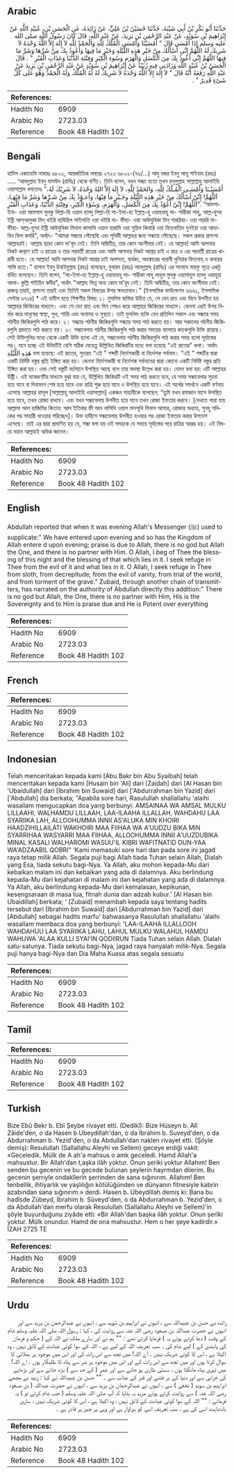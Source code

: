 ## Arabic


<div dir="rtl" lang="ar" style={{fontSize:'larger',backgroundColor:'#f8f9fa',padding:20}}>
حَدَّثَنَا أَبُو بَكْرِ بْنُ أَبِي شَيْبَةَ، حَدَّثَنَا حُسَيْنُ بْنُ عَلِيٍّ، عَنْ زَائِدَةَ، عَنِ الْحَسَنِ بْنِ، عُبَيْدِ اللَّهِ عَنْ إِبْرَاهِيمَ بْنِ سُوَيْدٍ، عَنْ عَبْدِ الرَّحْمَنِ بْنِ يَزِيدَ، عَنْ عَبْدِ اللَّهِ، قَالَ كَانَ رَسُولُ اللَّهِ صلى الله عليه وسلم إِذَا أَمْسَى قَالَ ‏"‏ أَمْسَيْنَا وَأَمْسَى الْمُلْكُ لِلَّهِ وَالْحَمْدُ لِلَّهِ لاَ إِلَهَ إِلاَّ اللَّهُ وَحْدَهُ لاَ شَرِيكَ لَهُ اللَّهُمَّ إِنِّي أَسْأَلُكَ مِنْ خَيْرِ هَذِهِ اللَّيْلَةِ وَخَيْرِ مَا فِيهَا وَأَعُوذُ بِكَ مِنْ شَرِّهَا وَشَرِّ مَا فِيهَا اللَّهُمَّ إِنِّي أَعُوذُ بِكَ مِنَ الْكَسَلِ وَالْهَرَمِ وَسُوءِ الْكِبَرِ وَفِتْنَةِ الدُّنْيَا وَعَذَابِ الْقَبْرِ ‏"‏ ‏.‏ قَالَ الْحَسَنُ بْنُ عُبَيْدِ اللَّهِ وَزَادَنِي فِيهِ زُبَيْدٌ عَنْ إِبْرَاهِيمَ بْنِ سُوَيْدٍ عَنْ عَبْدِ الرَّحْمَنِ بْنِ يَزِيدَ عَنْ عَبْدِ اللَّهِ رَفَعَهُ أَنَّهُ قَالَ ‏"‏ لاَ إِلَهَ إِلاَّ اللَّهُ وَحْدَهُ لاَ شَرِيكَ لَهُ لَهُ الْمُلْكُ وَلَهُ الْحَمْدُ وَهُوَ عَلَى كُلِّ شَىْءٍ قَدِيرٌ ‏"‏ ‏.‏
</div>
<div style={{backgroundColor:'#f8f9fa',padding:20, marginBottom: 10}}><table> <thead> <tr> <th>References:</th> <th></th> </tr> </thead> <tbody><tr><td>Hadith No</td><td>6909</td></tr><tr><td>Arabic No</td><td>2723.03</td></tr><tr><td>Reference</td><td>Book 48 Hadith 102</td></tr></tbody></table></div>

## Bengali


<div dir="ltr" lang="bn" style={{fontSize:'larger',backgroundColor:'#f8f9fa',padding:20}}>
হাদিস একাডেমি নাম্বারঃ ৬৮০২, আন্তর্জাতিক নাম্বারঃ ২৭২৩ ৬৮০২-(৭৬/...) আবু বকর ইবনু আবূ শাইবাহ (রহঃ) ..... ‘আবদুল্লাহ ইবনু মাসউদ (রাযিঃ) থেকে বর্ণিত। তিনি বলেন, যখন সন্ধ্যা হতো তখন রসূলুল্লাহ সাল্লাল্লাহু আলাইহি ওয়াসাল্লাম বলতেনঃ "أَمْسَيْـنَا وَأَمْسَـى الْمُـلْكُ لِلَّهِ، وَالحَمْدُ لِلَّهِ، لاَ إِلَهَ إِلاَّ اللهُ وَحْدَهُ، لاَ شَرِيْكَ لَهُ، اَللَّهُمََّ! إِنِّيْ أَسْأَلُكَ مِنْ خَيْرِ هَذِهِ اللَّيْلَةِ وخَـيْرِ مَا فِيْهَا، وَأَعـوْذُ بِكَ مِنْ شَـرِّها وَشَرِّ مَا فِيْهَـا، اَللَّهُمََّ! إِنِّيْ أَعُوْذُ بِكَ مِنَ الْكَسَلِ، وَالْهَرَمِ، وَسُوْءِ الْكِبَرِ، وَفِتْنَةِ الدُّنْيَا، وَعَذَابِ الْقَبْرِ". “আমসাইনা- ওয়া আমসাল মুল্‌কু লিল্লা-হি ওয়াল হামদু লিল্লা-হি লা-ইলা-হা ইল্লাল্ল-হু ওয়াহদাহু লা- শারীকা লাহু, আল্ল-হুম্মা ইন্নী আস্আলুকা মিন্‌ খইরি হাযিহিল লাইলাতি ওয়া খইরি মা- ফীহা- ওয়া আউযুবিকা মিন্‌ শাররিহা- ওয়া শাররি মা- ফীহা- আল্ল-হুম্মা ইন্নী আউযুবিকা মিনাল কাসালি ওয়াল হারামি ওয়া সুয়িল কিবারি ওয়া ফিতনাতিদ দুনইয়া ওয়া আযা-বিন ফিল কবরি", অর্থাৎ- "আমরা সন্ধ্যায় পৌছেছি এবং পৃথিবী আল্লাহর জন্য সন্ধ্যায় পৌছেছে। সকল প্রকার প্রশংসা আল্লাহরই। আল্লাহ ছাড়া কোন মা’বূদ নেই। তিনি অদ্বিতীয়, তার কোন অংশীদার নেই। হে আল্লাহ! আমি আপনার নিকট কল্যাণ চাই এ রাত্রের ও তার পরবর্তী রাত্রের এবং আমি আপনার নিকট আশ্রয় চাই এ রাত্র ও এর পরবর্তী রাত্রের খারাবী হতে। হে আল্লাহ! আমি আপনার নিকট আশ্রয় চাই অলসতা, বার্ধক্য, অহঙ্কারের খারাবী দুনিয়ার ফিতনাহ্ ও কবরের শাস্তি হতে।” হাসান ইবনু উবাইদুল্লাহ (রহঃ) বলেছেন, যুবায়দ (রহঃ) আবদুল্লাহ (রাযিঃ) এর সানাদে মারফু সূত্রে একটু বর্ধিত বলেছেন। তিনি বলেন, “লা-ইলা-হা ইল্লাল্ল-হু ওয়াহদাহু লা- শারীকা লাহু লাহুল মুল্‌কু ওয়ালাহুল হামদু ওয়াহুয়া আলা- কুল্লি শাইয়িন কদীর", অর্থাৎ "আল্লাহ ভিন্ন অন্য কোন মা’বূদ নেই। তিনি অদ্বিতীয়, তার কোন অংশীদার নেই। রাজত্ব তারই, প্রশংসা তারই এবং তিনিই সকল বিষয়ের উপর ক্ষমতাবান।" (ইসলামিক ফাউন্ডেশন ৬৬৬১, ইসলামিক সেন্টার ৬৭১৪) * এই হাদীস হতে শিক্ষণীয় বিষয়: ১। মুসলিম ব্যক্তির উচিত যে, সে যেন রাত এবং দিনে উপনীত হয় আল্লাহর জিকিরের মাধ্যমে। এবং সে যেন রাত এবং দিন শেষও করে আল্লাহর জিকিরের মাধ্যমে। কেননা এরই উপর নির্ভর করে মানুষের স্বাস্থ্য, সুখ, শান্তি এবং অনাময় ও সুস্থতা। তাই মুসলিম ব্যক্তি যেন প্রতিদিন সকাল এবং সন্ধ্যার সময় পঠনীয় জিকিরগুলি পাঠ করে। ২। সন্ধ্যার পঠনীয় জিকিরগুলি সন্ধ্যার সময় পাঠ করতে হয়। আর সকালের পঠনীয় জিকিরগুলি প্রভাতে পাঠ করতে হয়। ৩। সন্ধাবেলায় পঠনীয় জিকিরগুলি পাঠ করার সময়ের ব্যাপারে কতকগুলি উক্তি রয়েছে। সেই উক্তিগুলির মধ্যে থেকে একটি উক্তি হলো এই যে, সন্ধাবেলায় পঠনীয় জিকিরগুলি পাঠ করার সময় হলো সূর্যাস্তের পর। মনে হচ্ছে এই উক্তিটিই বেশি সঠিক যেহেতু উল্লিখিত জিকিরটির মধ্যে বলা হয়েছে “এই রাতের” কথা। অর্থাৎ هَذِهِ اللَّيْلَةِ বলা হয়েছে: এই রাতের, সুতরাং “এই ” শব্দটি নির্দেশকারী বা নির্দেশক সর্বনাম। “এই ” শব্দটির দ্বারা একটি নির্দিষ্ট বস্তুর প্রতি ইঙ্গিত করা হয়। কেননা নির্দেশকারী বা নির্দেশক সর্বনামের দ্বারা কোনো একটি নির্দিষ্ট বস্তুর প্রতি ইঙ্গিত করা হয়। এবং সেই বস্তুটি বর্তমানে উপস্থিত আছে বলে তার অবস্থা উল্লেখ করা হয়। যেমন বলা হয়: এটি আল্লাহর উষ্ট্রী। এই ব্যাকরণটির মাধ্যমে বুঝা যায় যে, উল্লিখিত জিকিরটি ওই সময় পাঠ করতে হবে, যে সময় সন্ধাবেলার সূচনা হয়ে যাবে বা দিবাভাগ শেষ হয়ে যাবে এবং রাত্রি শুরু হয়ে যাবে ও উপস্থিত হয়ে যাবে। এই অর্থের সমর্থনে একটি বর্ণনায় এসেছে আল্লাহর রাসূল [সাল্লাল্লাহু আলাইহি ওয়াসাল্লাম] একজন সাহাবীকে বলেছেন: “তুমি যখন রমাজান মাসে উপস্থিত হয়ে যাবে, তখন রোজা রাখবে। এবং যখন সন্ধাবেলায় উপনীত হয়ে যাবে তখন রোজা ইফতার করবে। [দেখতে পারা যায় আল্লামা আল হাজিমির কিতাব: আল ইতিবার ফী আন নাসিখি ওয়াল মানসূখি মিনাল আসার, রোজার অধ্যায়, সুবহু সদিকের পর সাহারী খাওয়ার পরিচ্ছেদ]। উক্ত হাদীসে সন্ধাবেলায় উপনীত হওয়ার পর রোজা ইফতার করার উপদেশ এসেছে। তাই এর দ্বারা প্রমাণিত হয় যে, সন্ধা বলা হয় ওই সময়কে যে সময়ে সূর্যাস্তের পরে রাত্রির আরম্ভ হয়। এই বিষয়ে মহান আল্লাহই অধিক জানেন।
</div>
<div style={{backgroundColor:'#f8f9fa',padding:20, marginBottom: 10}}><table> <thead> <tr> <th>References:</th> <th></th> </tr> </thead> <tbody><tr><td>Hadith No</td><td>6909</td></tr><tr><td>Arabic No</td><td>2723.03</td></tr><tr><td>Reference</td><td>Book 48 Hadith 102</td></tr></tbody></table></div>

## English


<div dir="ltr" lang="en" style={{fontSize:'larger',backgroundColor:'#f8f9fa',padding:20}}>
Abdullah reported that when it was evening Allah's Messenger (ﷺ) used to supplicate:" We have entered upon evening and so has the Kingdom of Allah entere d upon evening; praise is due to Allah, there is no god but Allah the One, and there is no partner with Him. O Allah, I beg of Thee the blessing of this night and the blessing of that which lies in it. I seek refuge in Thee from the evil of it and what lies in it. O Allah, I seek refuge in Thee from sloth, from decrepitude, from the evil of vanity, from trial of the world, and from torment of the grave." Zubaid, through another chain of transmitters, has narrated on the authority of Abdullah directly this addition:" There is no god but Allah, the One, there is no partner with Him, His is the Sovereignty and to Him is praise due and He is Potent over everything
</div>
<div style={{backgroundColor:'#f8f9fa',padding:20, marginBottom: 10}}><table> <thead> <tr> <th>References:</th> <th></th> </tr> </thead> <tbody><tr><td>Hadith No</td><td>6909</td></tr><tr><td>Arabic No</td><td>2723.03</td></tr><tr><td>Reference</td><td>Book 48 Hadith 102</td></tr></tbody></table></div>

## French


<div dir="ltr" lang="fr" style={{fontSize:'larger',backgroundColor:'#f8f9fa',padding:20}}>

</div>
<div style={{backgroundColor:'#f8f9fa',padding:20, marginBottom: 10}}><table> <thead> <tr> <th>References:</th> <th></th> </tr> </thead> <tbody><tr><td>Hadith No</td><td>6909</td></tr><tr><td>Arabic No</td><td>2723.03</td></tr><tr><td>Reference</td><td>Book 48 Hadith 102</td></tr></tbody></table></div>

## Indonesian


<div dir="ltr" lang="id" style={{fontSize:'larger',backgroundColor:'#f8f9fa',padding:20}}>
Telah menceritakan kepada kami [Abu Bakr bin Abu Syaibah] telah menceritakan kepada kami [Husain bin 'Ali] dari [Zaidah] dari [Al Hasan bin 'Ubaidullah] dari [Ibrahim bin Suwaid] dari ['Abdurrahman bin Yazid] dari ['Abdullah] dia berkata; "Apabila sore hari, Rasulullah shallallahu 'alaihi wasallam mengucapkan doa yang berbunyi: AMSAINAA WA AMSAL MULKU LILLAAHI, WALHAMDU LILLAAH, LAA-ILAAHA ILLALLAH, WAHDAHU LAA SYARIIKA LAH, ALLOOHUMMA INNII AS'ALUKA MIN KHOIRI HAADZIHILLAILATI WAKHOIRI MAA FIIHAA WA A'UUDZU BIKA MIN SYARRIHAA WASYARRI MAA FIIHAA, ALLOOHUMMA INNII A'UUZDUBIKA MINAL KASALI WALHAROMI WASUU'IL KIBRI WAFITNATID DUN-YAA WA'ADZAABIL QOBRI" 'Kami memasuki sore hari dan pada sore ini jagad raya tetap milik Allah. Segala puji bagi Allah tiada Tuhan selain Allah, Dialah yang Esa, tiada sekutu bagi-Nya. Ya Allah, aku mohon kepada-Mu dari kebaikan malam ini dan kebaikan yang ada di dalamnya. Aku berlindung kepada-Mu dari kejahatan di malam ini dan kejahatan yang ada di dalamnya. Ya Allah, aku berlindung kepada-Mu dari kemalasan, kepikunan, kesengsaraan di masa tua, fitnah dunia dan adzab kubur.' [Al Hasan bin Ubaidillah] berkata; ' [Zubaid] menambah kepada saya tentang hadits tersebut dari [Ibrahim bin Suwaid] dari [Abdurrahman bin Yazid] dari [Abdullah] sebagai hadits marfu' bahwasanya Rasulullah shallallahu 'alaihi wasallam membaca doa yang berbunyi: 'LAA-ILAAHA ILLALLOOH WAHDAHUU LAA SYARIIKA LAHU, LAHUL MULKU WALAHUL HAMDU WAHUWA 'ALAA KULLI SYAI'IN QODIIRUN Tiada Tuhan selain Allah. Dialah satu-satunya. Tiada sekutu bagi-Nya, jagad raya hanyalah milik-Nya. Segala puji hanya bagi-Nya dan Dia Maha Kuasa atas segala sesuatu
</div>
<div style={{backgroundColor:'#f8f9fa',padding:20, marginBottom: 10}}><table> <thead> <tr> <th>References:</th> <th></th> </tr> </thead> <tbody><tr><td>Hadith No</td><td>6909</td></tr><tr><td>Arabic No</td><td>2723.03</td></tr><tr><td>Reference</td><td>Book 48 Hadith 102</td></tr></tbody></table></div>

## Tamil


<div dir="ltr" lang="ta" style={{fontSize:'larger',backgroundColor:'#f8f9fa',padding:20}}>

</div>
<div style={{backgroundColor:'#f8f9fa',padding:20, marginBottom: 10}}><table> <thead> <tr> <th>References:</th> <th></th> </tr> </thead> <tbody><tr><td>Hadith No</td><td>6909</td></tr><tr><td>Arabic No</td><td>2723.03</td></tr><tr><td>Reference</td><td>Book 48 Hadith 102</td></tr></tbody></table></div>

## Turkish


<div dir="ltr" lang="tr" style={{fontSize:'larger',backgroundColor:'#f8f9fa',padding:20}}>
Bize Ebû Bekr b. Ebî Şeybe rivayet etti. (Dedikî): Bize Hüseyn b. Alî Zâide'den, o da Hasen b Ubeydillah'dan, o da İbrahim b. Suveyd'den, o da Abdurrahman b. Yezid'den, o da Abdullah'dan naklen rivayet etti. (Şöyle demiş): Resulullah (Sallallahu Aleyhi ve Sellem) geceye erdiği vakit: «Geceledik. Mülk de A ah'a mahsus o amk geceIedi. Hamd Allah'a mahsustur. Bir Allah'dan t,aşka ilâh yoktur. Onun şeriki yoktur Allahım! Ben senden bu gecenin ve bu gecede bulunan şeylerin hayrmdan dilerim. Bu gecenin şerrıyle ondakîlerin şerrinden de sana sığınırım. Allahım! Ben tenbellik, ihtiyarlık ve yaşlılığın kötülüğünden ve dünyanın fitnesiyle kabrin azabından sana sığınırım.» derdi. Hasen b. Ubeydillah demiş ki: Bana bu hadîsde Zübeyd, İbrahim b. Süveyd'den, o da Abdurrahman b. Yezid'den, o da Abdullah'dan merfu olarak Resulullah (Sallallahu Aleyhi ve Sellem)'in şöyle buyurduğunu ziyâde etti: «Bir Allah'dan başka ilâh yoktur. Onun şerîki yoktur. Mülk onundur. Hamd de ona mahsustur. Hem o her şeye kadirdir.» İZAH 2725 TE
</div>
<div style={{backgroundColor:'#f8f9fa',padding:20, marginBottom: 10}}><table> <thead> <tr> <th>References:</th> <th></th> </tr> </thead> <tbody><tr><td>Hadith No</td><td>6909</td></tr><tr><td>Arabic No</td><td>2723.03</td></tr><tr><td>Reference</td><td>Book 48 Hadith 102</td></tr></tbody></table></div>

## Urdu


<div dir="rtl" lang="ur" style={{fontSize:'larger',backgroundColor:'#f8f9fa',padding:20}}>
زائدہ نے حسن بن عبیداللہ سے ، انہوں نے ابراہیم بن سُوید سے ، انہوں نے عبدالرحمٰن بن یزید سے اور انہوں نے حضرت عبداللہ بن مسعود رضی اللہ عنہ سے روایت کی ، کہا : رسول اللہ صلی اللہ علیہ وسلم شام کے وقت ( دعا کرتے ہوئے یہ ) فرمایا کرتے تھے : "" ہم نے اور سارے ملک نے اللہ کے ( حکم و فرمان کی پابندی کے ) لیے شام کی ۔ سب تعریف اللہ کے لیے ہے ، اللہ کے سوا کوئی عبادت کے لائق نہیں ، وہ اکیلا ہے ، اس کا کوئی شریک نہیں ۔ اے اللہ! میں تجھ سے اس رات کی اور اس میں موجود ہر بھلائی کا سوال کرتا ہوں اور میں تجھ سے اس رات کے اور اس میں موجود ہر شر سے پناہ کا طلبگار ہوں ۔ اے اللہ! میں تیری پناہ مانگتا ہوں ، سستی طاری ہو جانے سے اور عمر ( کے حد سے ) بڑھ جانے سے اور بڑھاپے کی خرابی سے اور دنیا کے ہر فتنے اور قبر کے عذاب سے ۔ "" حسن بن عبیداللہ نے کہا : زبید نے مجھے ابراہیم بن سوید ( نخعی ) سے ، انہوں نے عبدالرحمان بن یزید سے ، انہوں نے حضرت عبداللہ ( بن مسعود رضی اللہ عنہ ) سے روایت کرتے ہوئے مزید یہ بتایا کہ آپ صلی اللہ علیہ وسلم ( جب شام کرتے تو ) یہ فرماتے : "" اللہ کے سوا کوئی عبادت کے لائق نہیں ، وہ اکیلا ہے ، اس کا کوئی شریک نہیں ، ساری بادشاہت اسی کی ہے ، سب تعریف اسی کو سزاوار ہے اور وہی ہر چیز پر قادر ہے ۔
</div>
<div style={{backgroundColor:'#f8f9fa',padding:20, marginBottom: 10}}><table> <thead> <tr> <th>References:</th> <th></th> </tr> </thead> <tbody><tr><td>Hadith No</td><td>6909</td></tr><tr><td>Arabic No</td><td>2723.03</td></tr><tr><td>Reference</td><td>Book 48 Hadith 102</td></tr></tbody></table></div>